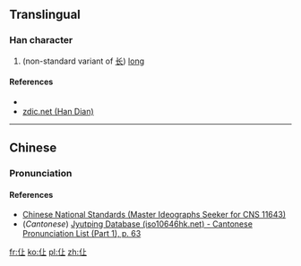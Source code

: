 ==Translingual==

===Han character===
{{Han char|rn=9|rad=人|as=03|sn=5|four=2121<sub>0</sub>|canj=人卜一 (OYM)|ids=⿰[[亻]][[上]]}}

# (non-standard variant of [[长]]) [[long]]

====References====
* {{Han ref|kx=0094.051|hdz=10113.051|uh=4EE9|ud=20201|bh=C967|bd=51559}}
*[http://www.zdic.net/zd/zi/ZdicE4ZdicBBZdicA9.htm zdic.net (Han Dian)]

----

==Chinese==
{{zh-hanzi-box|[[仩]]}}

===Pronunciation===
{{zh-pron
|m=shàng,cháng
|c=coeng4
|mc=
|oc=
|ma=
|cat=a
}}

====References====
*[http://www.cns11643.gov.tw/AIDB/query_general_view.do?page=2&code=2147 Chinese National Standards (Master Ideographs Seeker for CNS 11643)]
*(''Cantonese'') [http://www.iso10646hk.net/jp/document/download.jsp Jyutping Database (iso10646hk.net) - Cantonese Pronunciation List (Part 1), p. 63]

[[fr:仩]]
[[ko:仩]]
[[pl:仩]]
[[zh:仩]]